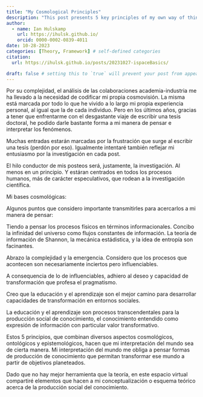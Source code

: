 ```yaml
---
title: "My Cosmological Principles"
description: "This post presents 5 key principles of my own way of thinking in order to introduce my own cosmology"
author:
  - name: Ian Hulskamp
    url: https://ihulsk.github.io/
    orcid: 0000-0002-0839-4011
date: 10-28-2023
categories: [Theory, Framework] # self-defined categories
citation: 
  url: https://ihulsk.github.io/posts/20231027-ispaceBasics/ 

draft: false # setting this to `true` will prevent your post from appearing on your listing page until you're ready!
---
```



Por su complejidad, el análisis de las colaboraciones academia-industria me ha llevado a la necesidad de codificar mi propia cosmovisión. La misma está marcada por todo lo que he vivido a lo largo mi propia experiencia personal, al igual que la de cada individuo. Pero en los últimos años, gracias a tener que enfrentarme con el desgastante viaje de escribir una tesis doctoral, he podido darle bastante forma a mi manera de pensar e interpretar los fenómenos.

Muchas entradas estarán marcadas por la frustración que surge al escribir una tesis (perdón por eso). Igualmente intentaré también reflejar mi entusiasmo por la investigación en cada post.

El hilo conductor de mis posteos será, justamente, la investigación. Al menos en un principio. Y estáran centrados en todos los procesos humanos, más de carácter especulativos, que rodean a la investigación científica.

Mi bases cosmológicas:

Algunos puntos que considero importante transmitirles para acercarlos a mi manera de pensar:

Tiendo a pensar los procesos físicos en términos informacionales. Concibo la infinidad del universo como flujos constantes de información. La teoría de información de Shannon, la mecánica estádistica, y la idea de entropía son facinantes.

Abrazo la complejidad y la emergencia. Considero que los procesos que acontecen son necesariamente inciertos pero influenciables.

A consequencia de lo de influenciables, adhiero al deseo y capacidad de transformación que profesa el pragmatismo.

Creo que la educación y el aprendizaje son el mejor camino para desarrollar capacidades de transformación en entornos sociales.

La educación y el aprendizaje son procesos transcendentales para la producción social de conocimiento, el conocimiento entendido como expresión de información con particular valor transformativo.

Estos 5 principios, que combinan diversos aspectos cosmológicos, ontológicos y epistemológicos, hacen que mi interpretación del mundo sea de cierta manera. Mi interpretación del mundo me obliga a pensar formas de producción de conocimiento que permitan transformar ese mundo a partir de objetivos planeteados.

Dado que no hay mejor herramienta que la teoría, en este espacio virtual compartiré elementos que hacen a mi conceptualización o esquema teórico acerca de la producción social del conocimiento.